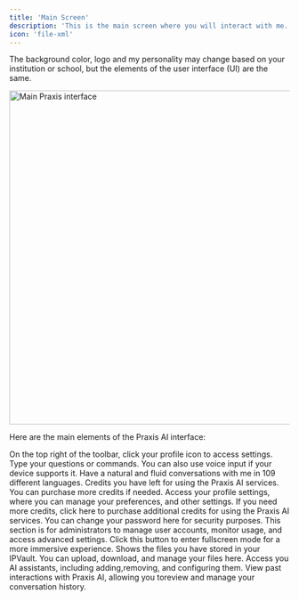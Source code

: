 ```yaml
---
title: 'Main Screen'
description: 'This is the main screen where you will interact with me.'
icon: 'file-xml'
---
```


<Note>
  The background color, logo and my personality may change based on your
  institution or school, but the elements of the user interface (UI) are the
  same.
</Note>

<img 
  src="/images/guides/interface/praxis-ui.webp" 
  alt="Main Praxis interface"
  height="600"
  className="rounded-xl"
/>

<p>Here are the main elements of the Praxis AI interface:</p>

<Columns cols={3}>
  <Card title="1. Settings" icon="pen-to-square" href="/development">
    On the top right of the toolbar, click your profile icon to access settings.
  </Card>
  <Card title="2. Chat" icon="sparkles" href="/essentials/settings">
    Type your questions or commands. You can also use voice input if your device
    supports it.
  </Card>
  <Card title="3. Convo Mode" icon="sparkles" href="/guides/user/assistants-personalization/ai-assistants">
    Have a natural and fluid conversations with me in 109 different languages.
  </Card>
  <Card title="4. Credits" icon="paperclip" href="/api-reference/introduction">
    Credits you have left for using the Praxis AI services. You can purchase more credits if needed.
  </Card>
  <Card title="5. Profile" icon="user" href="/guides/user/profile">
    Access your profile settings, where you can manage your preferences, and other settings.
  </Card>
  <Card title="6. Add Credits" icon="user" href="/guides/user/profile">
    If you need more credits, click here to purchase additional credits for
    using the Praxis AI services.
  </Card>
  <Card title="7. Change Password" icon="user" href="/guides/user/profile">
    You can change your password here for security purposes.
  </Card>
  <Card title="8. Admin" icon="user" href="/guides/user/profile">
    This section is for administrators to manage user accounts, monitor usage,
    and access advanced settings.
  </Card>
  <Card title="9. Fullscreen" icon="user" href="/guides/user/profile">
    Click this button to enter fullscreen mode for a more immersive experience.
    </Card>
    <Card title="10. Files in the IPVault" icon="user" href="/guides/user/profile">
    Shows the files you have stored in your IPVault. You can upload, download, and manage your files here.
  </Card>
  <Card title="11. Assistants" icon="user" href="/guides/user/profile">
    Access you AI assistants, including adding,removing, and configuring them.
  </Card>
  <Card title="12. History" icon="user" href="/guides/user/profile">
    View past interactions with Praxis AI, allowing you toreview and manage your conversation history.
  </Card>
</Columns>
